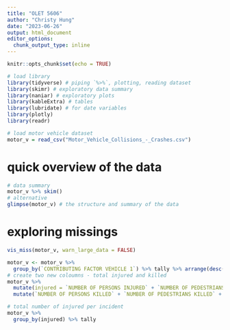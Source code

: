 ```yaml
---
title: "OLET 5606"
author: "Christy Hung"
date: "2023-06-26"
output: html_document
editor_options: 
  chunk_output_type: inline
---
```


```r
knitr::opts_chunk$set(echo = TRUE)
```

```r
# load library
library(tidyverse) # piping `%>%`, plotting, reading dataset
library(skimr) # exploratory data summary
library(naniar) # exploratory plots
library(kableExtra) # tables
library(lubridate) # for date variables
library(plotly)
library(readr)
```

```r
# load motor vehicle dataset
motor_v = read_csv("Motor_Vehicle_Collisions_-_Crashes.csv")

```

# quick overview of the data
```r
# data summary
motor_v %>% skim() 
# alternative
glimpse(motor_v) # the structure and summary of the data
```

# exploring missings
```r
vis_miss(motor_v, warn_large_data = FALSE)
```

```r
motor_v <- motor_v %>% 
  group_by(`CONTRIBUTING FACTOR VEHICLE 1`) %>% tally %>% arrange(desc(n))
# create two new coloumns - total injured and killed 
motor_v %>%
  mutate(injured = `NUMBER OF PERSONS INJURED` + `NUMBER OF PEDESTRIANS INJURED` + `NUMBER OF CYCLIST INJURED` + `NUMBER OF MOTORIST INJURED`) %>%
  mutate(`NUMBER OF PERSONS KILLED` + `NUMBER OF PEDESTRIANS KILLED` + `NUMBER OF CYCLIST KILLED` + `NUMBER OF MOTORIST KILLED`)
```


```r
# total number of injured per incident
motor_v %>% 
  group_by(injured) %>% tally 
```


```r

```


```r

```


```r

```

```r

```

```r

```

```r

```

```r

```
